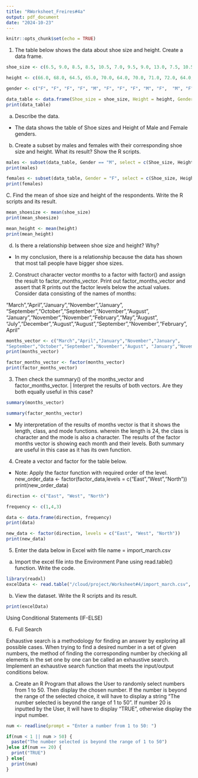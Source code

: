 ```yaml
---
title: "RWorksheet_Freires#4a"
output: pdf_document
date: "2024-10-23"
---
```


```r
knitr::opts_chunk$set(echo = TRUE)
```

1. The table below shows the data about shoe size and height. Create a data frame. 

```r
shoe_size <- c(6.5, 9.0, 8.5, 8.5, 10.5, 7.0, 9.5, 9.0, 13.0, 7.5, 10.5, 8.5, 12.0, 10.5, 13.0, 11.5, 8.5, 5.0, 10.0, 6.5, 7.5, 8.5, 10.5, 8.5, 10.5, 11.0, 9.0, 13.0)

height <- c(66.0, 68.0, 64.5, 65.0, 70.0, 64.0, 70.0, 71.0, 72.0, 64.0, 74.5, 67.0, 71.0, 71.0, 77.0, 72.0, 59.0, 62.0, 72.0, 66.0, 64.0, 67.0, 73.0, 69.0, 72.0, 70.0, 69.0, 70.0)

gender <- c("F", "F", "F", "F", "M", "F", "F", "F", "M", "F",  "M", "F",  "M", "M", "M", "M", "F", "F", "M",  "F", "F", "M", "M",  "F",  "M", "M", "M", "M")

data_table <- data.frame(Shoe_size = shoe_size, Height = height, Gender = gender)
print(data_table)
```

a. Describe the data.

- The data shows the table of Shoe sizes and Height of Male and Female genders. 

b. Create a subset by males and females with their corresponding shoe size and height. What its result? Show the R scripts.

```r
males <- subset(data_table, Gender == "M", select = c(Shoe_size, Height))
print(males)
```

```r
females <- subset(data_table, Gender = "F", select = c(Shoe_size, Height))
print(females)
```

C. Find the mean of shoe size and height of the respondents. Write the R scripts and its result.

```r
mean_shoesize <- mean(shoe_size)
print(mean_shoesize)

```
```r
mean_height <- mean(height)
print(mean_height)
```
 
d. Is there a relationship between shoe size and height? Why?
- In my conclusion, there is a relationship because the data has shown that most tall people have bigger shoe sizes. 

2. Construct character vector months to a factor with factor() and assign the result to
factor_months_vector. Print out factor_months_vector and assert that R prints out
the factor levels below the actual values.
Consider data consisting of the names of months:

"March","April","January","November","January",
"September","October","September","November","August", "January","November","November","February","May","August", "July","December","August","August","September","November","February", April"

```r
months_vector <- c("March","April","January","November","January",
"September","October","September","November","August", "January","November","November","February","May","August", "July","December","August","August","September","November","February", "April")
print(months_vector)

factor_months_vector <- factor(months_vector)
print(factor_months_vector)
```

3. Then check the summary() of the months_vector and factor_months_vector. | Interpret the results of both vectors. Are they both equally useful in this case?

```r
summary(months_vector)
```

```r
summary(factor_months_vector)
```

- My interpretation of the results of months vector is that it shows the length, class, and mode functions. wherein the length is 24, the class is character and the mode is also a character. The results of the factor months vector is showing each month and their levels. Both summary are useful in this case as it has its own function. 

4. Create a vector and factor for the table below.

- Note: Apply the factor function with required order of the level.
new_order_data <- factor(factor_data,levels = c("East","West","North"))
print(new_order_data)

```r
direction <- c("East", "West", "North")

frequency <- c(1,4,3)

data <- data.frame(direction, frequency)
print(data)

new_data <- factor(direction, levels = c("East", "West", "North"))
print(new_data)
```

5. Enter the data below in Excel with file name = import_march.csv

a. Import the excel file into the Environment Pane using read.table() function. Write the code.

```r
library(readxl)
excelData <- read.table("/cloud/project/Worksheet#4/import_march.csv", header = TRUE, sep = ",")
```
b. View the dataset. Write the R scripts and its result.
```r
print(excelData)
```

Using Conditional Statements (IF-ELSE)

6. Full Search

Exhaustive search is a methodology for finding an answer by exploring all possible cases. When trying to find a desired number in a set of given numbers, the method of finding the corresponding number by checking all elements in the set one by one can be called an exhaustive search. Implement an exhaustive search function that meets the input/output conditions below.

a. Create an R Program that allows the User to randomly select numbers from 1 to 50.
Then display the chosen number. If the number is beyond the range of the selected choice, it will have to display a string “The number selected is beyond the range of 1 to 50”. If number 20 is inputted by the User, it will have to display “TRUE”, otherwise display the input number.

```r
num <- readline(prompt = "Enter a number from 1 to 50: ")

if(num < 1 || num > 50) {
  paste("The number selected is beyond the range of 1 to 50")
}else if(num == 20) {
  print("TRUE")
} else{
  print(num)
}
```


